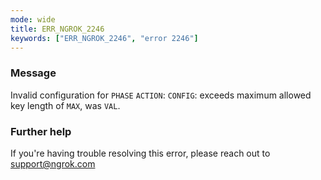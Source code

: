 ```yaml
---
mode: wide
title: ERR_NGROK_2246
keywords: ["ERR_NGROK_2246", "error 2246"]
---
```



### Message

Invalid configuration for `PHASE` `ACTION`: `CONFIG`: exceeds maximum allowed key length of `MAX`, was `VAL`.

<ErrorDetails />

### Further help

If you're having trouble resolving this error, please reach out to [support@ngrok.com](mailto:support@ngrok.com?subject=Help%20with%20ERR_NGROK_2246)
